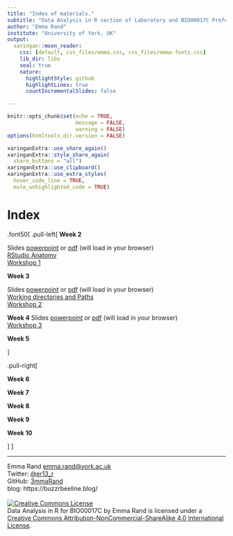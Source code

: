 ```yaml
---
title: "Index of materials."
subtitle: "Data Analysis in R section of Laboratory and BIO00017C Professional Skills for Bioscientists"
author: "Emma Rand"
institute: "University of York, UK"
output:
  xaringan::moon_reader:
    css: [default, css_files/emma.css, css_files/emma-fonts.css]
    lib_dir: libs
    seal: true
    nature:
      highlightStyle: github
      highlightLines: true
      countIncrementalSlides: false

---
```

```r
knitr::opts_chunk$set(echo = TRUE, 
                      message = FALSE,	
                      warning = FALSE)
options(htmltools.dir.version = FALSE)
```

```r
xaringanExtra::use_share_again()
xaringanExtra::style_share_again(
  share_buttons = "all")
xaringanExtra::use_clipboard()
xaringanExtra::use_extra_styles(
  hover_code_line = TRUE,         
  mute_unhighlighted_code = TRUE)
```

# Index

.font50[
.pull-left[
**Week 2**

Slides [powerpoint](slides/01-Introduction-to-module.pptx) or [pdf](slides/01-Introduction-to-module.pdf) (will load in your browser)  
[RStudio Anatomy](x-slides/rstudio-anatomy.html)  
[Workshop 1](workshops/01IntroductionToModuleAndRStudio.html) 

**Week 3**

Slides [powerpoint](slides/02-logic-data-types-importing.pptx) or [pdf](slides/02-logic-data-types-importing.pdf) (will load in your browser)   
[Working directories and Paths](x-slides/working_dir_and_paths.html)  
[Workshop 2](workshops/02TestingDataTypesReadingInData.html) 

**Week 4**
Slides [powerpoint](slides/03-normal-distributions-probabilities-ci.pptx) or [pdf](slides/03-normal-distributions-probabilities-ci.pdf) (will load in your browser)  
[Workshop 3](workshops/03NormalDistributionCalculatingProbabilitiesAndCI.html) 

**Week 5**

]

.pull-right[

**Week 6**


**Week 7**


**Week 8**

**Week 9**

**Week 10**

]
]

---


Emma Rand [emma.rand@york.ac.uk](mailto:emma.rand@york.ac.uk)  
Twitter: [@er13_r](https://twitter.com/er13_r)  
GitHub: [3mmaRand](https://github.com/3mmaRand)  
blog: https://buzzrbeeline.blog/  
<br>
<a rel="license" href="http://creativecommons.org/licenses/by-nc-sa/4.0/"><img alt="Creative Commons License" style="border-width:0" src="https://i.creativecommons.org/l/by-nc-sa/4.0/88x31.png" /></a><br /><span xmlns:dct="http://purl.org/dc/terms/" property="dct:title">Data Analysis in R for BIO00017C</span> by <span xmlns:cc="http://creativecommons.org/ns#" property="cc:attributionName">Emma Rand</span> is licensed under a <a rel="license" href="http://creativecommons.org/licenses/by-nc-sa/4.0/">Creative Commons Attribution-NonCommercial-ShareAlike 4.0 International License</a>.


